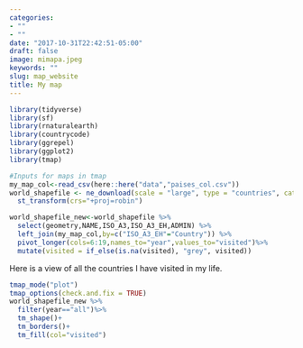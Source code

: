 ```yaml
---
categories:
- ""
- ""
date: "2017-10-31T22:42:51-05:00"
draft: false
image: mimapa.jpeg
keywords: ""
slug: map_website
title: My map
---
```


```r

library(tidyverse)
library(sf)
library(rnaturalearth)
library(countrycode)
library(ggrepel)
library(ggplot2)
library(tmap)
```


```r
#Inputs for maps in tmap
my_map_col<-read_csv(here::here("data","paises_col.csv"))
world_shapefile <- ne_download(scale = "large", type = "countries", category = "cultural", returnclass = "sf") %>% filter(ADMIN!="Antarctica") %>%  
  st_transform(crs="+proj=robin")

world_shapefile_new<-world_shapefile %>%
  select(geometry,NAME,ISO_A3,ISO_A3_EH,ADMIN) %>% 
  left_join(my_map_col,by=c("ISO_A3_EH"="Country")) %>% 
  pivot_longer(cols=6:19,names_to="year",values_to="visited")%>% 
  mutate(visited = if_else(is.na(visited), "grey", visited)) 
```
Here is a view of all the countries I have visited in my life.

```r
tmap_mode("plot")
tmap_options(check.and.fix = TRUE)
world_shapefile_new %>% 
  filter(year=="all")%>% 
  tm_shape()+
  tm_borders()+
  tm_fill(col="visited")

```